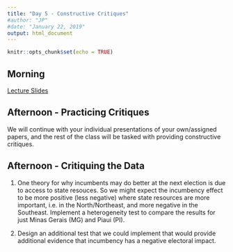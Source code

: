 ```yaml
---
title: "Day 5 - Constructive Critiques"
#author: "JP"
#date: "January 22, 2019"
output: html_document
---
```


```r
knitr::opts_chunk$set(echo = TRUE)
```

## Morning

[Lecture Slides](https://jonnyphillips.github.io/Causal_Critiques/Day 5/Slides_Day_5_v1.pdf)

## Afternoon - Practicing Critiques

We will continue with your individual presentations of your own/assigned papers, and the rest of the class will be tasked with providing constructive critiques.

## Afternoon - Critiquing the Data


1. One theory for why incumbents may do better at the next election is due to access to state resouces. So we might expect the incumbency effect to be more positive (less negative) where state resources are more important, i.e. in the North/Northeast, and more negative in the Southeast. Implement a heterogeneity test to compare the results for just Minas Gerais (MG) and Piaui (PI).

2. Design an additional test that we could implement that would provide additional evidence that incumbency has a negative electoral impact.

